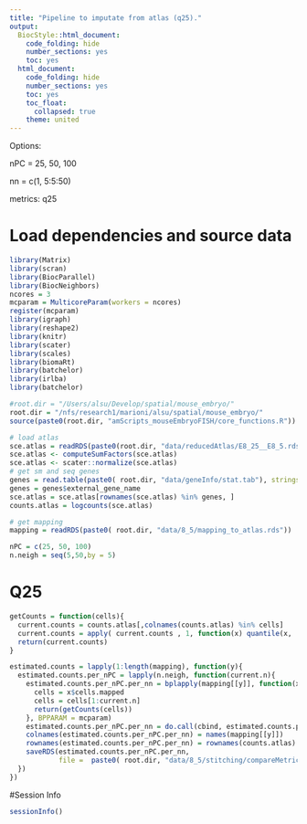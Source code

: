 ```yaml
---
title: "Pipeline to imputate from atlas (q25)."
output:
  BiocStyle::html_document:
    code_folding: hide
    number_sections: yes
    toc: yes  
  html_document:
    code_folding: hide
    number_sections: yes
    toc: yes
    toc_float:
      collapsed: true
    theme: united
---
```


Options:

nPC = 25, 50, 100

nn = c(1, 5:5:50) 

metrics: q25

# Load dependencies and source data

```r

library(Matrix)
library(scran)
library(BiocParallel)
library(BiocNeighbors)
ncores = 3
mcparam = MulticoreParam(workers = ncores)
register(mcparam)
library(igraph)
library(reshape2)
library(knitr)
library(scater)
library(scales)
library(biomaRt)
library(batchelor)
library(irlba)
library(batchelor)

#root.dir = "/Users/alsu/Develop/spatial/mouse_embryo/"
root.dir = "/nfs/research1/marioni/alsu/spatial/mouse_embryo/"
source(paste0(root.dir, "amScripts_mouseEmbryoFISH/core_functions.R"))

# load atlas 
sce.atlas = readRDS(paste0(root.dir, "data/reducedAtlas/E8_25__E8_5.rds"))
sce.atlas <- computeSumFactors(sce.atlas)
sce.atlas <- scater::normalize(sce.atlas)
# get sm and seq genes
genes = read.table(paste0( root.dir, "data/geneInfo/stat.tab"), stringsAsFactors = F, header = T)
genes = genes$external_gene_name
sce.atlas = sce.atlas[rownames(sce.atlas) %in% genes, ]
counts.atlas = logcounts(sce.atlas)

# get mapping
mapping = readRDS(paste0( root.dir, "data/8_5/mapping_to_atlas.rds"))

nPC = c(25, 50, 100)
n.neigh = seq(5,50,by = 5)

```




# Q25 

```r

getCounts = function(cells){
  current.counts = counts.atlas[,colnames(counts.atlas) %in% cells]
  current.counts = apply( current.counts , 1, function(x) quantile(x, .25))
  return(current.counts)
}

estimated.counts = lapply(1:length(mapping), function(y){
  estimated.counts.per_nPC = lapply(n.neigh, function(current.n){
    estimated.counts.per_nPC.per_nn = bplapply(mapping[[y]], function(x){
      cells = x$cells.mapped
      cells = cells[1:current.n]
      return(getCounts(cells)) 
    }, BPPARAM = mcparam)
    estimated.counts.per_nPC.per_nn = do.call(cbind, estimated.counts.per_nPC.per_nn)
    colnames(estimated.counts.per_nPC.per_nn) = names(mapping[[y]])
    rownames(estimated.counts.per_nPC.per_nn) = rownames(counts.atlas)
    saveRDS(estimated.counts.per_nPC.per_nn, 
            file =  paste0( root.dir, "data/8_5/stitching/compareMetrics/nn_", current.n, "__n", names(mapping)[y], "__q25.rds"))
  })
})

```



#Session Info

```r
sessionInfo()
```
